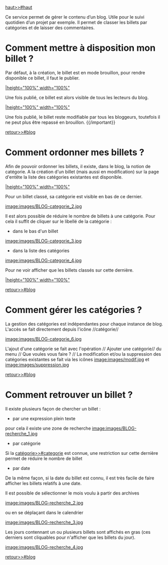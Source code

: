 ﻿[[haut>>#haut]]

{{anchor id=blog /}}

Ce service permet de gérer le contenu d’un blog. Utile pour le suivi quotidien d’un projet par exemple. Il permet de classer les billets par catégories et de laisser des commentaires.

= Comment mettre à disposition mon billet ? =

Par défaut, à la création, le billet est en mode brouillon, pour rendre disponible ce billet, il faut le publier.

[[image:images/BLOG-publier_1.jpg||height="100%" width="100%"]]

Une fois publié, ce billet est alors visible de tous les lecteurs du blog.

[[image:images/BLOG-publier_2.jpg||height="100%" width="100%"]]

{{important}}
Une fois publié, le billet reste modifiable par tous les bloggeurs, toutefois il ne peut plus être repassé en brouillon.
{{/important}}

[[retour>>#blog]]

{{anchor id=categorie /}}
= Comment ordonner mes billets ? =

Afin de pouvoir ordonner les billets, il existe, dans le blog, la notion de catégorie.
A la création d'un billet (mais aussi en modification) sur la page d'entête la liste des catégories existantes est disponible.

[[image:images/BLOG-categorie_1.jpg||height="100%" width="100%"]]

Pour un billet classé, sa catégorie est visible en bas de ce dernier.

[[image:images/BLOG-categorie_2.jpg]]

Il est alors possible de réduire le nombre de billets à une catégorie. Pour cela il suffit de cliquer sur le libellé de la catégorie :
* dans le bas d'un billet
[[image:images/BLOG-categorie_3.jpg]]
* dans la liste des catégories
[[image:images/BLOG-categorie_4.jpg]]

Pour ne voir afficher que les billets classés sur cette dernière.

[[image:images/BLOG-categorie_5.jpg||height="100%" width="100%"]]

[[retour>>#blog]]

= Comment gérer les catégories ? =

La gestion des catégories est indépendantes pour chaque instance de blog.
L'accès se fait directement depuis l'icône //catégorie//

[[image:images/BLOG-categorie_6.jpg]]

L'ajout d'une catégorie se fait avec l'opération // Ajouter une catégorie//  du menu // Que voules vous faire ? //
La modification et/ou la suppression des catégories existantes se fait via les icônes [[image:images/modif.jpg]] et [[image:images/suppression.jpg]]

[[retour>>#blog]]

= Comment retrouver un billet ? =

Il existe plusieurs façon de chercher un billet :
* par une expression plein texte
pour cela il existe une zone de recherche [[image:images/BLOG-recherche_1.jpg]]
* par catégorie
Si la [[catégorie>>#categorie]] est connue, une restriction sur cette dernière permet de réduire le nombre de billet 
* par date
De la même façon, si la date du billet est connu, il est très facile de faire afficher les billets relatifs à une date.

Il est possible de sélectionner le mois voulu à partir des archives

[[image:images/BLOG-recherche_2.jpg]]

ou en se déplaçant dans le calendrier

[[image:images/BLOG-recherche_3.jpg]]

Les jours contennant un ou plusieurs billets sont affichés en gras (ces derniers sont cliquables pour n'afficher que les billets du jour).

[[image:images/BLOG-recherche_4.jpg]]

[[retour>>#blog]]